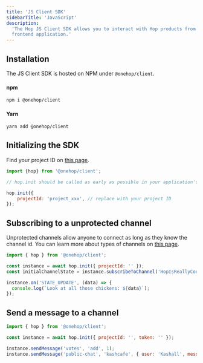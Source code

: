 ```yaml
---
title: 'JS Client SDK'
sidebarTitle: 'JavaScript'
description:
  'The Hop JS Client SDK allows you to interact with Hop products from your
  frontend application.'
---
```


## Installation

The JS Client SDK is hosted on NPM under `@onehop/client`.

#### npm

```bash
npm i @onehop/client
```

#### Yarn

```bash
yarn add @onehop/client
```

## Initializing the SDK

Find your project ID on [this page](https://console.hop.io/project/settings).

```jsx JSX
import {hop} from '@onehop/client';

// hop.init should be called as early as possible in your application's lifecycle

hop.init({
	projectId: 'project_xxx', // replace with your project ID
});
```

## Subscribing to a unprotected channel

Unprotected channels allow anyone to connect as long as they know the channel id. You can learn more about types of channels on [this page](https://react.dev/learn/manipulating-the-dom-with-refs).

```jsx
import { hop } from '@onehop/client';

const instance = await hop.init({ projectId: '' });
const initialChannelState = instance.subscribeToChannel('HopIsReallyCool');

instance.on('STATE_UPDATE', (data) => {
  console.log(`Look at all those chickens: ${data}`);
});
```

## Send a message to a channel

```jsx
import { hop } from '@onehop/client';

const instance = await hop.init({ projectId: '', token: '' });

instance.sendMessage('votes', 'add', 1);
instance.sendMessage('public-chat', 'kashcafe', { user: 'Kashall', message: 'This is a message!' });
```
